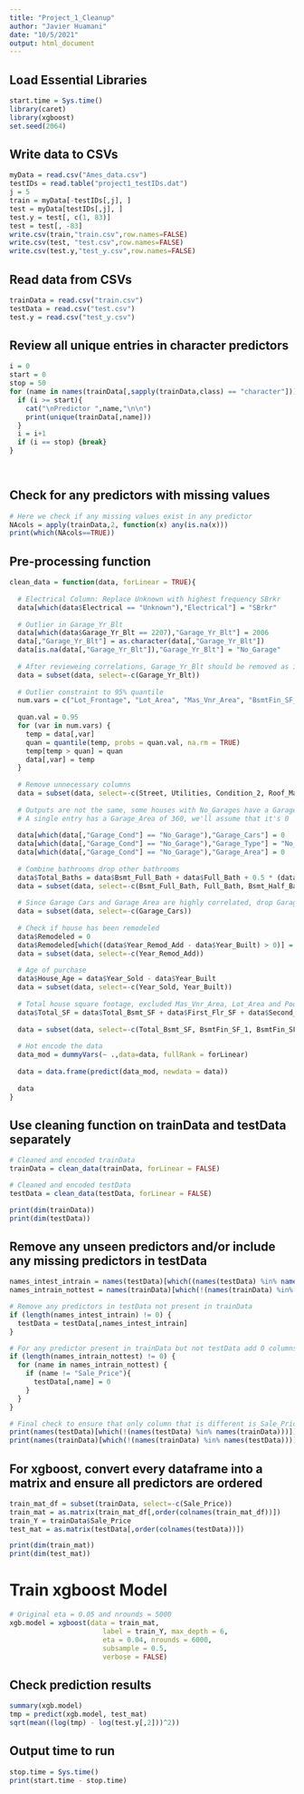 ```yaml
---
title: "Project_1_Cleanup"
author: "Javier Huamani"
date: "10/5/2021"
output: html_document
---
```


## Load Essential Libraries

```r
start.time = Sys.time()
library(caret)
library(xgboost)
set.seed(2064)
```

## Write data to CSVs 

```r
myData = read.csv("Ames_data.csv")
testIDs = read.table("project1_testIDs.dat")
j = 5
train = myData[-testIDs[,j], ]
test = myData[testIDs[,j], ]
test.y = test[, c(1, 83)]
test = test[, -83]
write.csv(train,"train.csv",row.names=FALSE)
write.csv(test, "test.csv",row.names=FALSE)
write.csv(test.y,"test_y.csv",row.names=FALSE)
```

## Read data from CSVs

```r
trainData = read.csv("train.csv")
testData = read.csv("test.csv")
test.y = read.csv("test_y.csv")
```

## Review all unique entries in character predictors

```r

i = 0
start = 0
stop = 50
for (name in names(trainData[,sapply(trainData,class) == "character"])) {
  if (i >= start){
    cat("\nPredictor ",name,"\n\n")
    print(unique(trainData[,name]))
  }
  i = i+1
  if (i == stop) {break}
}

  
```

## Check for any predictors with missing values

```r
# Here we check if any missing values exist in any predictor
NAcols = apply(trainData,2, function(x) any(is.na(x)))
print(which(NAcols==TRUE))
```

## Pre-processing function

```r
clean_data = function(data, forLinear = TRUE){
  
  # Electrical Column: Replace Unknown with highest frequency SBrkr
  data[which(data$Electrical == "Unknown"),"Electrical"] = "SBrkr"
  
  # Outlier in Garage_Yr_Blt
  data[which(data$Garage_Yr_Blt == 2207),"Garage_Yr_Blt"] = 2006
  data[,"Garage_Yr_Blt"] = as.character(data[,"Garage_Yr_Blt"])
  data[is.na(data[,"Garage_Yr_Blt"]),"Garage_Yr_Blt"] = "No_Garage"
  
  # After revieweing correlations, Garage_Yr_Blt should be removed as it adds too many excess columns with not much added value
  data = subset(data, select=-c(Garage_Yr_Blt))
  
  # Outlier constraint to 95% quantile
  num.vars = c("Lot_Frontage", "Lot_Area", "Mas_Vnr_Area", "BsmtFin_SF_2", "Bsmt_Unf_SF", "Total_Bsmt_SF", "Second_Flr_SF", 'First_Flr_SF', "Gr_Liv_Area", "Garage_Area", "Wood_Deck_SF", "Open_Porch_SF", "Enclosed_Porch", "Three_season_porch", "Screen_Porch", "Misc_Val")
  
  quan.val = 0.95
  for (var in num.vars) {
    temp = data[,var]
    quan = quantile(temp, probs = quan.val, na.rm = TRUE)
    temp[temp > quan] = quan
    data[,var] = temp
  }
  
  # Remove unnecessary columns
  data = subset(data, select=-c(Street, Utilities, Condition_2, Roof_Matl, Heating, Pool_QC, Misc_Feature, Pool_Area, Longitude,Latitude))
  
  # Outputs are not the same, some houses with No_Garages have a Garage_Type filled in and Garage_Cars > 0. This needs to be corrected
  # A single entry has a Garage_Area of 360, we'll assume that it's 0
  
  data[which(data[,"Garage_Cond"] == "No_Garage"),"Garage_Cars"] = 0
  data[which(data[,"Garage_Cond"] == "No_Garage"),"Garage_Type"] = "No_Garage"
  data[which(data[,"Garage_Cond"] == "No_Garage"),"Garage_Area"] = 0
  
  # Combine bathrooms drop other bathrooms
  data$Total_Baths = data$Bsmt_Full_Bath + data$Full_Bath + 0.5 * (data$Bsmt_Half_Bath + data$Half_Bath)
  data = subset(data, select=-c(Bsmt_Full_Bath, Full_Bath, Bsmt_Half_Bath, Half_Bath))
  
  # Since Garage Cars and Garage Area are highly correlated, drop Garage Cars
  data = subset(data, select=-c(Garage_Cars))
  
  # Check if house has been remodeled
  data$Remodeled = 0
  data$Remodeled[which((data$Year_Remod_Add - data$Year_Built) > 0)] = 1
  data = subset(data, select=-c(Year_Remod_Add))
  
  # Age of purchase
  data$House_Age = data$Year_Sold - data$Year_Built
  data = subset(data, select=-c(Year_Sold, Year_Built))
  
  # Total house square footage, excluded Mas_Vnr_Area, Lot_Area and Pool_Area
  data$Total_SF = data$Total_Bsmt_SF + data$First_Flr_SF + data$Second_Flr_SF + data$Low_Qual_Fin_SF + data$Gr_Liv_Area + data$Garage_Area + data$Wood_Deck_SF + data$Open_Porch_SF + data$Enclosed_Porch + data$Three_season_porch + data$Screen_Porch
  
  data = subset(data, select=-c(Total_Bsmt_SF, BsmtFin_SF_1, BsmtFin_SF_2, Bsmt_Unf_SF, First_Flr_SF, Second_Flr_SF, Low_Qual_Fin_SF, Gr_Liv_Area, Garage_Area, Wood_Deck_SF, Open_Porch_SF, Enclosed_Porch, Three_season_porch, Screen_Porch))
  
  # Hot encode the data
  data_mod = dummyVars(~ .,data=data, fullRank = forLinear)
  
  data = data.frame(predict(data_mod, newdata = data))
  
  data
}
```


## Use cleaning function on trainData and testData separately

```r
# Cleaned and encoded trainData
trainData = clean_data(trainData, forLinear = FALSE)

# Cleaned and encoded testData
testData = clean_data(testData, forLinear = FALSE)

print(dim(trainData))
print(dim(testData))
```

## Remove any unseen predictors and/or include any missing predictors in testData

```r
names_intest_intrain = names(testData)[which((names(testData) %in% names(trainData)))]
names_intrain_nottest = names(trainData)[which(!(names(trainData) %in% names(testData)))]

# Remove any predictors in testData not present in trainData 
if (length(names_intest_intrain) != 0) {
  testData = testData[,names_intest_intrain]
}

# For any predictor present in trainData but not testData add 0 columns
if (length(names_intrain_nottest) != 0) {
  for (name in names_intrain_nottest) {
    if (name != "Sale_Price"){
      testData[,name] = 0
    }
  }
}

# Final check to ensure that only column that is different is Sale_Price
print(names(testData)[which(!(names(testData) %in% names(trainData)))])
print(names(trainData)[which(!(names(trainData) %in% names(testData)))])

```

## For xgboost, convert every dataframe into a matrix and ensure all predictors are ordered

```r
train_mat_df = subset(trainData, select=-c(Sale_Price))
train_mat = as.matrix(train_mat_df[,order(colnames(train_mat_df))])
train_Y = trainData$Sale_Price
test_mat = as.matrix(testData[,order(colnames(testData))])

print(dim(train_mat))
print(dim(test_mat))
```


# Train xgboost Model

```r
# Original eta = 0.05 and nrounds = 5000
xgb.model = xgboost(data = train_mat, 
                       label = train_Y, max_depth = 6,
                       eta = 0.04, nrounds = 6000,
                       subsample = 0.5,
                       verbose = FALSE)
```

## Check prediction results

```r
summary(xgb.model)
tmp = predict(xgb.model, test_mat)
sqrt(mean((log(tmp) - log(test.y[,2]))^2))
```

## Output time to run

```r
stop.time = Sys.time()
print(start.time - stop.time)
```

